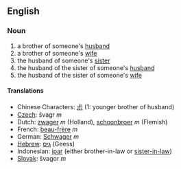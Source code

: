==English==
===Noun===
#a brother of someone's [[husband]]
#a brother of someone's [[wife]]
#the husband of someone's [[sister]]
#the husband of the sister of someone's [[husband]]
#the husband of the sister of someone's [[wife]]

====Translations====
*Chinese Characters: [[尗]] (1: younger brother of husband)
*[[Czech]]: švagr  ''m''
*Dutch: [[zwager]] ''m'' (Holland), [[schoonbroer]] ''m'' (Flemish)
*French: [[beau-frère]] ''m''
*German: [[Schwager]] ''m''
*[[Hebrew]]: [[גיס]] (Geess)
*Indonesian: [[ipar]] (either brother-in-law or [[sister-in-law]])
*[[Slovak]]: švagor ''m''